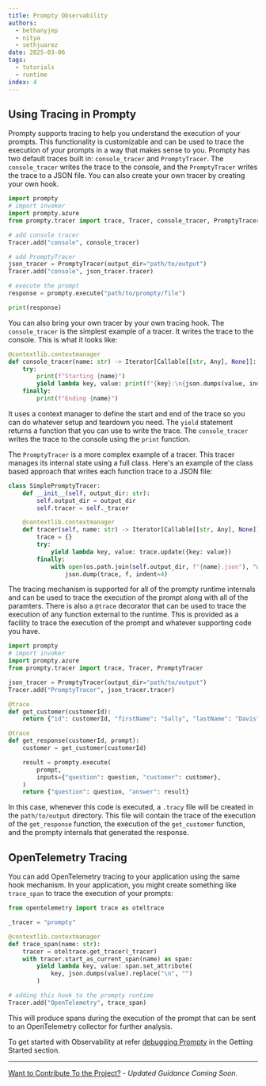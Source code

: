 ```yaml
---
title: Prompty Observability
authors:
  - bethanyjep
  - nitya
  - sethjuarez
date: 2025-03-06
tags:
  - tutorials
  - runtime
index: 4
---
```


## Using Tracing in Prompty

Prompty supports tracing to help you understand the execution of your prompts. This functionality is customizable and can be used to trace the execution of your prompts in a way that makes sense to you. Prompty has two default traces built in: `console_tracer` and `PromptyTracer`. The `console_tracer` writes the trace to the console, and the `PromptyTracer` writes the trace to a JSON file. You can also create your own tracer by creating your own hook.

```python
import prompty
# import invoker
import prompty.azure
from prompty.tracer import trace, Tracer, console_tracer, PromptyTracer

# add console tracer
Tracer.add("console", console_tracer)

# add PromptyTracer
json_tracer = PromptyTracer(output_dir="path/to/output")
Tracer.add("console", json_tracer.tracer)

# execute the prompt
response = prompty.execute("path/to/prompty/file")

print(response)
```

You can also bring your own tracer by your own tracing hook. The `console_tracer` is the simplest example of a tracer. It writes the trace to the console.
This is what it looks like:

```python
@contextlib.contextmanager
def console_tracer(name: str) -> Iterator[Callable[[str, Any], None]]:
    try:
        print(f"Starting {name}")
        yield lambda key, value: print(f"{key}:\n{json.dumps(value, indent=4)}")
    finally:
        print(f"Ending {name}")

```

It uses a context manager to define the start and end of the trace so you can do whatever setup and teardown you need. The `yield` statement returns a function that you can use to write the trace. The `console_tracer` writes the trace to the console using the `print` function.

The `PromptyTracer` is a more complex example of a tracer. This tracer manages its internal state using a full class. Here's an example of the class based approach that writes each function trace to a JSON file:

```python
class SimplePromptyTracer:
    def __init__(self, output_dir: str):
        self.output_dir = output_dir
        self.tracer = self._tracer

    @contextlib.contextmanager
    def tracer(self, name: str) -> Iterator[Callable[[str, Any], None]]:
        trace = {}
        try:
            yield lambda key, value: trace.update({key: value})
        finally:
            with open(os.path.join(self.output_dir, f"{name}.json"), "w") as f:
                json.dump(trace, f, indent=4)
```

The tracing mechanism is supported for all of the prompty runtime internals and can be used to trace the execution of the prompt along with all of the paramters. There is also a `@trace` decorator that can be used to trace the execution of any function external to the runtime. This is provided as a facility to trace the execution of the prompt and whatever supporting code you have.

```python
import prompty
# import invoker
import prompty.azure
from prompty.tracer import trace, Tracer, PromptyTracer

json_tracer = PromptyTracer(output_dir="path/to/output")
Tracer.add("PromptyTracer", json_tracer.tracer)

@trace
def get_customer(customerId):
    return {"id": customerId, "firstName": "Sally", "lastName": "Davis"}

@trace
def get_response(customerId, prompt):
    customer = get_customer(customerId)

    result = prompty.execute(
        prompt,
        inputs={"question": question, "customer": customer},
    )
    return {"question": question, "answer": result}

```

In this case, whenever this code is executed, a `.tracy` file will be created in the `path/to/output` directory. This file will contain the trace of the execution of the `get_response` function, the execution of the `get_customer` function, and the prompty internals that generated the response.

## OpenTelemetry Tracing
You can add OpenTelemetry tracing to your application using the same hook mechanism. In your application, you might create something like `trace_span` to trace the execution of your prompts:

```python
from opentelemetry import trace as oteltrace

_tracer = "prompty"

@contextlib.contextmanager
def trace_span(name: str):
    tracer = oteltrace.get_tracer(_tracer)
    with tracer.start_as_current_span(name) as span:
        yield lambda key, value: span.set_attribute(
            key, json.dumps(value).replace("\n", "")
        )

# adding this hook to the prompty runtime
Tracer.add("OpenTelemetry", trace_span)

```

This will produce spans during the execution of the prompt that can be sent to an OpenTelemetry collector for further analysis.


To get started with Observability at refer [debugging Prompty](/docs/getting-started/debugging-prompty) in the Getting Started section.


---
[Want to Contribute To the Project?](/docs/contributing/) - _Updated Guidance Coming Soon_.